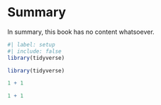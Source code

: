 # Summary

In summary, this book has no content whatsoever.

```r
#| label: setup
#| include: false
library(tidyverse)
```

```r
library(tidyverse)
```

```r
1 + 1
```

```r
1 + 1
```


